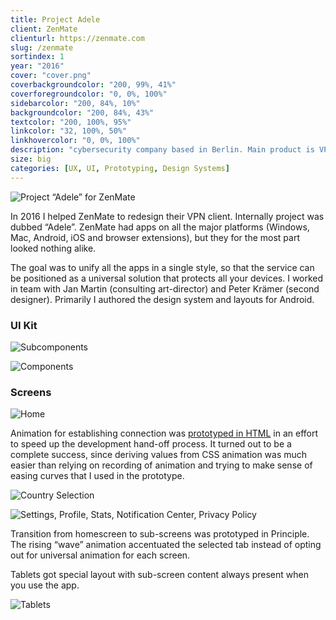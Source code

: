 ```yaml
---
title: Project Adele
client: ZenMate
clienturl: https://zenmate.com
slug: /zenmate
sortindex: 1
year: "2016"
cover: "cover.png"
coverbackgroundcolor: "200, 99%, 41%"
coverforegroundcolor: "0, 0%, 100%"
sidebarcolor: "200, 84%, 10%"
backgroundcolor: "200, 84%, 43%"
textcolor: "200, 100%, 95%"
linkcolor: "32, 100%, 50%"
linkhovercolor: "0, 0%, 100%"
description: "cybersecurity company based in Berlin. Main product is VPN service and clients for desktop and mobile platforms."
size: big
categories: [UX, UI, Prototyping, Design Systems]
---
```


![Project “Adele” for ZenMate](./icon.png)

In 2016 I helped ZenMate to redesign their VPN client. Internally project was dubbed “Adele”. ZenMate had apps on all the major platforms (Windows, Mac, Android, iOS and browser extensions), but they for the most part looked nothing alike.

The goal was to unify all the apps in a single style, so that the service can be positioned as a universal solution that protects all your devices. I worked in team with Jan Martin (consulting art-director) and Peter Krämer (second designer). Primarily I authored the design system and layouts for Android.

### UI Kit

![Subcomponents](./subcomponents.jpg)

![Components](./components.jpg)

### Screens

![Home](./home.jpg)

Animation for establishing connection was <a href="./zenmateswitch/" target="_blank">prototyped in HTML</a> in an effort to speed up the development hand-off process. It turned out to be a complete success, since deriving values from CSS animation was much easier than relying on recording of animation and trying to make sense of easing curves that I used in the prototype.
    
<Connection />

![Country Selection](./country.jpg)

![Settings, Profile, Stats, Notification Center, Privacy Policy](./subscreens.jpg)

Transition from homescreen to sub-screens was prototyped in Principle. The rising “wave” animation accentuated the selected tab instead of opting out for universal animation for each screen.

<Screenreveal />

Tablets got special layout with sub-screen content always present when you use the app.

![Tablets](./tablets.jpg)
